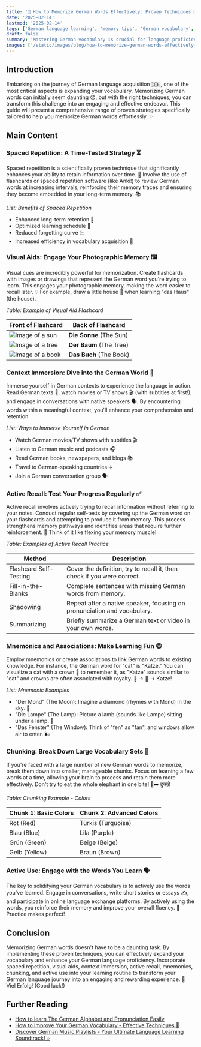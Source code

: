 ```yaml
---
title: '🧠 How to Memorize German Words Effectively: Proven Techniques 💪'
date: '2025-02-14'
lastmod: '2025-02-14'
tags: ['German language learning', 'memory tips', 'German vocabulary', 'language learning', 'German learning hacks']
draft: false
summary: 'Mastering German vocabulary is crucial for language proficiency. This guide unveils proven techniques to memorize German words effectively, including spaced repetition, visual aids, context immersion, and active recall. Implement these strategies to expand your German lexicon effortlessly. 🚀'
images: ['/static/images/blog/how-to-memorize-german-words-effectively-proven-techniques-1.webp']
---
```


## Introduction

Embarking on the journey of German language acquisition 🇩🇪, one of the most critical aspects is expanding your vocabulary. Memorizing German words can initially seem daunting 😟, but with the right techniques, you can transform this challenge into an engaging and effective endeavor. This guide will present a comprehensive range of proven strategies specifically tailored to help you memorize German words effortlessly. ✨

## Main Content

### Spaced Repetition: A Time-Tested Strategy ⏳

Spaced repetition is a scientifically proven technique that significantly enhances your ability to retain information over time. 🧠 Involve the use of flashcards or spaced repetition software (like Anki!) to review German words at increasing intervals, reinforcing their memory traces and ensuring they become embedded in your long-term memory. 📚

_List: Benefits of Spaced Repetition_

- Enhanced long-term retention 🧠
- Optimized learning schedule 📅
- Reduced forgetting curve 📉
- Increased efficiency in vocabulary acquisition 🚀

### Visual Aids: Engage Your Photographic Memory 🖼️

Visual cues are incredibly powerful for memorization. Create flashcards with images or drawings that represent the German word you're trying to learn. This engages your photographic memory, making the word easier to recall later. 💡 For example, draw a little house 🏡 when learning "das Haus" (the house).

_Table: Example of Visual Aid Flashcard_

| Front of Flashcard                                                                     | Back of Flashcard       |
| -------------------------------------------------------------------------------------- | ----------------------- |
| <Image src="/static/images/sun.jpg" alt="Image of a sun" width={160} height={80} />    | **Die Sonne** (The Sun) |
| <Image src="/static/images/tree.webp" alt="Image of a tree" width={160} height={80} /> | **Der Baum** (The Tree) |
| <Image src="/static/images/book.webp" alt="Image of a book" width={160} height={80} /> | **Das Buch** (The Book) |

### Context Immersion: Dive into the German World 🌊

Immerse yourself in German contexts to experience the language in action. Read German texts 📖, watch movies or TV shows 🎬 (with subtitles at first!), and engage in conversations with native speakers 🗣️. By encountering words within a meaningful context, you'll enhance your comprehension and retention.

_List: Ways to Immerse Yourself in German_

- Watch German movies/TV shows with subtitles 🎬
- Listen to German music and podcasts 🎧
- Read German books, newspapers, and blogs 📚
- Travel to German-speaking countries ✈️
- Join a German conversation group 🗣️

### Active Recall: Test Your Progress Regularly ✅

Active recall involves actively trying to recall information without referring to your notes. Conduct regular self-tests by covering up the German word on your flashcards and attempting to produce it from memory. This process strengthens memory pathways and identifies areas that require further reinforcement. 💪 Think of it like flexing your memory muscle!

_Table: Examples of Active Recall Practice_

| Method                 | Description                                                              |
| ---------------------- | ------------------------------------------------------------------------ |
| Flashcard Self-Testing | Cover the definition, try to recall it, then check if you were correct.  |
| Fill-in-the-Blanks     | Complete sentences with missing German words from memory.                |
| Shadowing              | Repeat after a native speaker, focusing on pronunciation and vocabulary. |
| Summarizing            | Briefly summarize a German text or video in your own words.              |

### Mnemonics and Associations: Make Learning Fun 😄

Employ mnemonics or create associations to link German words to existing knowledge. For instance, the German word for "cat" is "Katze." You can visualize a cat with a crown 👑 to remember it, as "Katze" sounds similar to "cat" and crowns are often associated with royalty. 🦁 -> 👑 -> Katze!

_List: Mnemonic Examples_

- "Der Mond" (The Moon): Imagine a diamond (rhymes with Mond) in the sky. 💎
- "Die Lampe" (The Lamp): Picture a lamb (sounds like Lampe) sitting under a lamp. 🐑
- "Das Fenster" (The Window): Think of "fen" as "fan", and windows allow air to enter. 🌬️

### Chunking: Break Down Large Vocabulary Sets 🧩

If you're faced with a large number of new German words to memorize, break them down into smaller, manageable chunks. Focus on learning a few words at a time, allowing your brain to process and retain them more effectively. Don't try to eat the whole elephant in one bite! 🐘➡️ टुकड़े

_Table: Chunking Example - Colors_

| Chunk 1: Basic Colors | Chunk 2: Advanced Colors |
| --------------------- | ------------------------ |
| Rot (Red)             | Türkis (Turquoise)       |
| Blau (Blue)           | Lila (Purple)            |
| Grün (Green)          | Beige (Beige)            |
| Gelb (Yellow)         | Braun (Brown)            |

### Active Use: Engage with the Words You Learn 🗣️

The key to solidifying your German vocabulary is to actively use the words you've learned. Engage in conversations, write short stories or essays ✍️, and participate in online language exchange platforms. By actively using the words, you reinforce their memory and improve your overall fluency. 🎉 Practice makes perfect!

## Conclusion

Memorizing German words doesn't have to be a daunting task. By implementing these proven techniques, you can effectively expand your vocabulary and enhance your German language proficiency. Incorporate spaced repetition, visual aids, context immersion, active recall, mnemonics, chunking, and active use into your learning routine to transform your German language journey into an engaging and rewarding experience. 🥳 Viel Erfolg! (Good luck!)

## Further Reading

- [How to learn The German Alphabet and Pronunciation Easily](/blog/how-to-learn-the-german-alphabet-and-pronunciation-easily)
- [How to Improve Your German Vocabulary - Effective Techniques 🚀](/blog/how-to-improve-your-german-vocabulary--effective-techniques)
- [Discover German Music Playlists - Your Ultimate Language Learning Soundtrack! 🎶](/blog/discover-german-music-for-learners)
